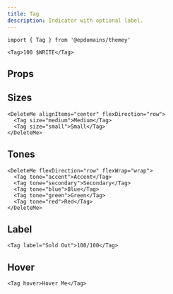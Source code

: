 ```yaml
---
title: Tag
description: Indicator with optional label.
---
```


```tsx
import { Tag } from '@epdomains/themey'
```

```tsx live=true expand=true
<Tag>100 $WRITE</Tag>
```

## Props

<PropsTable sourceLink={sourceLink} types={types} />

## Sizes

```tsx live=true
<DeleteMe alignItems="center" flexDirection="row">
  <Tag size="medium">Medium</Tag>
  <Tag size="small">Small</Tag>
</DeleteMe>
```

## Tones

```tsx live=true
<DeleteMe flexDirection="row" flexWrap="wrap">
  <Tag tone="accent">Accent</Tag>
  <Tag tone="secondary">Secondary</Tag>
  <Tag tone="blue">Blue</Tag>
  <Tag tone="green">Green</Tag>
  <Tag tone="red">Red</Tag>
</DeleteMe>
```

## Label

```tsx live=true
<Tag label="Sold Out">100/100</Tag>
```

## Hover

```tsx live=true
<Tag hover>Hover Me</Tag>
```
